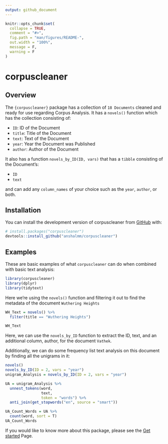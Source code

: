 ```yaml
---
output: github_document
---
```


<!-- README.md is generated from README.Rmd. Please edit that file -->

```r
knitr::opts_chunk$set(
  collapse = TRUE,
  comment = "#>",
  fig.path = "man/figures/README-",
  out.width = "100%",
  message = F,
  warning = F
)
```

# corpuscleaner

<!-- badges: start -->
<!-- badges: end -->

## Overview 
The `{corpuscleaner}` package has a collection of `18 Documents` cleaned and ready for use regarding Corpus Analysis. It has a `novels()` function which has the collection consisting of: 

* `ID`: ID of the Document
* `title`: Title of the Document
* `text`: Text of the Document 
* `year`: Year the Document was Published 
* `author`: Author of the Document

It also has a function `novels_by_ID(ID, vars)` that has a `tibble` consisting of the Document's: 

* `ID`
* `text` 

and can add any `column_names` of your choice such as the `year`, `author`, or both. 

## Installation

You can install the development version of corpuscleaner from [GitHub](https://github.com/) with:

``` r
# install.packages("corpuscleaner")
devtools::install_github("anshalmm/corpuscleaner")
```

## Examples

These are basic examples of what `corpuscleaner` can do when combined with basic text analysis:

```r
library(corpuscleaner)
library(dplyr)
library(tidytext)
```

Here we're using the `novels()` function and filtering it out to find the metadata of the document `Wuthering Heights`


```r
WH_Text = novels() %>%
  filter(title == "Wuthering Heights")

WH_Text
```


Here, we can use the `novels_by_ID` function to extract the ID, text, and an additional column, author, for the document `Vathek`.

Additionally, we can do some frequency list text analysis on this document by finding all the unigrams in it:


```r
novels()
novels_by_ID(ID = 2, vars = "year")
unigram_Analysis = novels_by_ID(ID = 2, vars = "year")

UA = unigram_Analysis %>%
  unnest_tokens(word, 
                text, 
                token = "words") %>%
  anti_join(get_stopwords("en", source = "smart")) 

UA_Count_Words = UA %>%
  count(word, sort = T)
UA_Count_Words
```


If you would like to know more about this package, please see the [Get started](https://anshalmm.github.io/corpuscleaner/articles/corpuscleaner.html) Page.  
